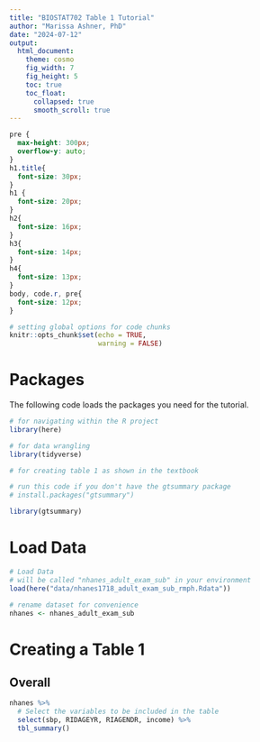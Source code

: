 ```yaml
---
title: "BIOSTAT702 Table 1 Tutorial"
author: "Marissa Ashner, PhD"
date: "2024-07-12"
output: 
  html_document:
    theme: cosmo
    fig_width: 7
    fig_height: 5
    toc: true
    toc_float:
      collapsed: true
      smooth_scroll: true
---
```


```css
pre {
  max-height: 300px;
  overflow-y: auto;
}
h1.title{
  font-size: 30px;
}
h1 {
  font-size: 20px;
}
h2{
  font-size: 16px;
}
h3{
  font-size: 14px;
}
h4{
  font-size: 13px;
}
body, code.r, pre{
  font-size: 12px;
}
```


```r
# setting global options for code chunks
knitr::opts_chunk$set(echo = TRUE, 
                      warning = FALSE)
```

# Packages 

The following code loads the packages you need for the tutorial.

```r
# for navigating within the R project
library(here)

# for data wrangling 
library(tidyverse)

# for creating table 1 as shown in the textbook

# run this code if you don't have the gtsummary package
# install.packages("gtsummary")

library(gtsummary)
```
# Load Data 

```r
# Load Data 
# will be called "nhanes_adult_exam_sub" in your environment 
load(here("data/nhanes1718_adult_exam_sub_rmph.Rdata"))

# rename dataset for convenience 
nhanes <- nhanes_adult_exam_sub
```

# Creating a Table 1

## Overall 

```r
nhanes %>% 
  # Select the variables to be included in the table
  select(sbp, RIDAGEYR, RIAGENDR, income) %>%
  tbl_summary()
```



